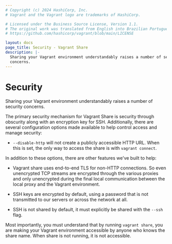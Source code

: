 ```yaml
---
# Copyright (c) 2024 HashiCorp, Inc.
# Vagrant and the Vagrant logo are trademarks of HashiCorp.

# Licensed under the Business Source License, Version 1.1.
# The original work was translated from English into Brazilian Portuguese.
# https://github.com/hashicorp/vagrant/blob/main/LICENSE

layout: docs
page_title: Security - Vagrant Share
description: |-
  Sharing your Vagrant environment understandably raises a number of security
  concerns.
---
```


# Security

Sharing your Vagrant environment understandably raises a number of security
concerns.

The primary security mechanism for Vagrant
Share is security through obscurity along with an encryption key for SSH.
Additionally, there are several configuration options made available to
help control access and manage security:

- `--disable-http` will not create a publicly accessible HTTP URL. When
  this is set, the only way to access the share is with `vagrant connect`.

In addition to these options, there are other features we've built to help:

- Vagrant share uses end-to-end TLS for non-HTTP connections. So even unencrypted
  TCP streams are encrypted through the various proxies and only unencrypted during
  the final local communication between the local proxy and the Vagrant environment.

- SSH keys are encrypted by default, using a password that is not transmitted
  to our servers or across the network at all.

- SSH is not shared by default, it must explicitly be shared with the
  `--ssh` flag.

Most importantly, you must understand that by running `vagrant share`,
you are making your Vagrant environment accessible by anyone who knows
the share name. When share is not running, it is not accessible.

